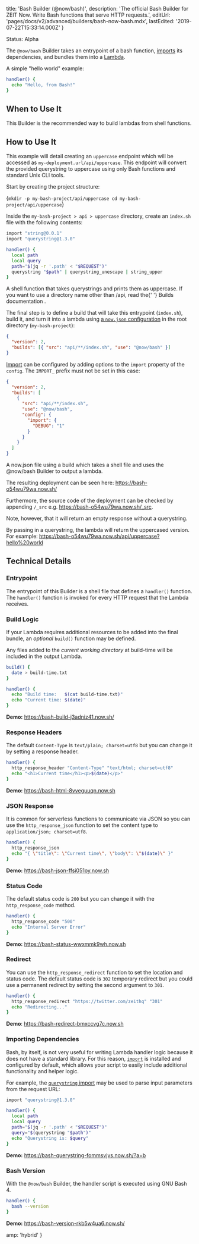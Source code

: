 
  title: 'Bash Builder (@now/bash)',
  description:
    'The official Bash Builder for ZEIT Now. Write Bash functions that serve HTTP requests.',
  editUrl: 'pages/docs/v2/advanced/builders/bash-now-bash.mdx',
  lastEdited: '2019-07-22T15:33:14.000Z'
}

<Tag>Status: Alpha</Tag>

The `@now/bash` Builder takes an entrypoint of a bash function, [imports](https://import.pw) its dependencies, and bundles them into a [Lambda](/docs/v2/deployments/concepts/lambdas).

A simple "hello world" example:

```bash
handler() {
  echo "Hello, from Bash!"
}
```

## When to Use It

This Builder is the recommended way to build lambdas from shell functions.

## How to Use It

This example will detail creating an `uppercase` endpoint which will be accessed as `my-deployment.url/api/uppercase`. This endpoint will convert the provided querystring to uppercase using only Bash functions and standard Unix CLI tools.

Start by creating the project structure:

<TerminalInput>{`mkdir -p my-bash-project/api/uppercase
cd my-bash-project/api/uppercase`}</TerminalInput>

Inside the `my-bash-project > api > uppercase` directory, create an `index.sh` file with the following contents:

```bash
import "string@0.0.1"
import "querystring@1.3.0"

handler() {
  local path
  local query
  path="$(jq -r '.path' < "$REQUEST")"
  querystring "$path" | querystring_unescape | string_upper
}
```

<Caption>
  A shell function that takes querystrings and prints them as uppercase.
</Caption>

<Note>
  If you want to use a directory name other than <InlineCode>/api</InlineCode>,
  read the{' '}
  <GenericLink href="/docs/v2/advanced/builders/overview">
    Builds documentation
  </GenericLink>
  .
</Note>

The final step is to define a build that will take this entrypoint (`index.sh`), build it, and turn it into a lambda using [a `now.json` configuration](/docs/v2/deployments/configuration) in the root directory (`my-bash-project`):

```json
{
  "version": 2,
  "builds": [{ "src": "api/**/index.sh", "use": "@now/bash" }]
}
```

[Import](https://import.pw) can be configured by adding options to the `import` property of the `config`. The `IMPORT_` prefix must not be set in this case:

```json
{
  "version": 2,
  "builds": [
    {
      "src": "api/**/index.sh",
      "use": "@now/bash",
      "config": {
        "import": {
          "DEBUG": "1"
        }
      }
    }
  ]
}
```

<Caption>
  A <InlineCode>now.json</InlineCode> file using a build which takes a shell
  file and uses the <InlineCode>@now/bash</InlineCode> Builder to output a
  lambda.
</Caption>

The resulting deployment can be seen here: <https://bash-o54wu79wa.now.sh/>

Furthermore, the source code of the deployment can be checked by appending `/_src` e.g. <https://bash-o54wu79wa.now.sh/_src>.

Note, however, that it will return an empty response without a querystring.

By passing in a querystring, the lambda will return the uppercased version.
For example: <https://bash-o54wu79wa.now.sh/api/uppercase?hello%20world>

## Technical Details

### Entrypoint

The entrypoint of this Builder is a shell file that defines a `handler()` function.
The `handler()` function is invoked for every HTTP request that the Lambda receives.

### Build Logic

If your Lambda requires additional resources to be added into the final bundle,
an _optional_ `build()` function may be defined.

Any files added to the _current working directory_ at build-time will be included
in the output Lambda.

```bash
build() {
  date > build-time.txt
}

handler() {
  echo "Build time:   $(cat build-time.txt)"
  echo "Current time: $(date)"
}
```

**Demo:** <https://bash-build-j3adniz41.now.sh/>

### Response Headers

The default `Content-Type` is `text/plain; charset=utf8` but you can change it by setting a response header.

```bash
handler() {
  http_response_header "Content-Type" "text/html; charset=utf8"
  echo "<h1>Current time</h1><p>$(date)</p>"
}
```

**Demo:** <https://bash-html-8vveguuqn.now.sh>

### JSON Response

It is common for serverless functions to communicate via JSON so you can use the `http_response_json` function to set the content type to `application/json; charset=utf8`.

```bash
handler() {
  http_response_json
  echo "{ \"title\": \"Current time\", \"body\": \"$(date)\" }"
}
```

**Demo:** <https://bash-json-ffsi051oy.now.sh>

### Status Code

The default status code is `200` but you can change it with the `http_response_code` method.

```bash
handler() {
  http_response_code "500"
  echo "Internal Server Error"
}
```

**Demo:** <https://bash-status-wwxmmk9wh.now.sh>

### Redirect

You can use the `http_response_redirect` function to set the location and status code. The default status code is `302` temporary redirect but you could use a permanent redirect by setting the second argument to `301`.

```bash
handler() {
  http_response_redirect "https://twitter.com/zeithq" "301"
  echo "Redirecting..."
}
```

**Demo**: <https://bash-redirect-bmxccvg7c.now.sh>

### Importing Dependencies

Bash, by itself, is not very useful for writing Lambda handler logic because it
does not have a standard library. For this reason, [`import`](https://import.pw)
is installed and configured by default, which allows your script to easily include
additional functionality and helper logic.

For example, the [`querystring` import](https://import.pw/querystring) may be
used to parse input parameters from the request URL:

```bash
import "querystring@1.3.0"

handler() {
  local path
  local query
  path="$(jq -r '.path' < "$REQUEST")"
  query="$(querystring "$path")"
  echo "Querystring is: $query"
}
```

**Demo:** <https://bash-querystring-fommsvjvs.now.sh/?a=b>

### Bash Version

With the `@now/bash` Builder, the handler script is executed using GNU Bash 4.

```bash
handler() {
  bash --version
}
```

**Demo:** <https://bash-version-rkb5w4ua6.now.sh/>


  amp: 'hybrid'
}
